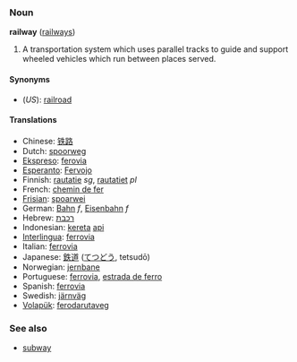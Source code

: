 ===Noun===
'''railway''' ([[railways]])

#A transportation system which uses parallel tracks to guide and support wheeled vehicles which run between places served.

====Synonyms====
*(''US''): [[railroad]]

====Translations====
*Chinese: [[铁路]]
*Dutch: [[spoorweg]]
*[[Ekspreso]]: [[ferovia]]
*[[Esperanto]]: [[Fervojo]]
*Finnish: [[rautatie]] ''sg'', [[rautatiet]] ''pl''
*French: [[chemin de fer]]
*[[Frisian]]: [[spoarwei]]
*German: [[Bahn]] ''f'', [[Eisenbahn]] ''f''
*Hebrew: [[רכבת]]
*Indonesian: [[kereta]] [[api]]
*[[Interlingua]]: [[ferrovia]]
*Italian: [[ferrovia]]
*Japanese: [[鉄道]] ([[てつどう]], tetsudō)
*Norwegian: [[jernbane]]
*Portuguese: [[ferrovia]], [[estrada de ferro]]
*Spanish: [[ferrovia]]
*Swedish: [[järnväg]]
*[[Volapük]]: [[ferodarutaveg]]

===See also===
*[[subway]]